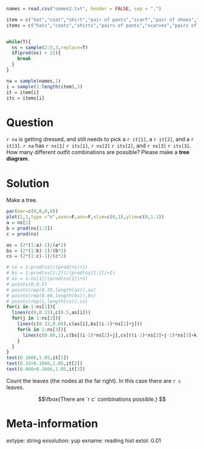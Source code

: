 ```r
names = read.csv("names2.txt", header = FALSE, sep = ",")

item = c("hat","coat","shirt","pair of pants","scarf","pair of shoes","necklace","bracelet")
items = c("hats","coats","shirts","pairs of pants","scarves","pairs of shoes","necklaces","bracelets")


while(T){
  ns = sample(2:5,3,replace=T)
  if(prod(ns) < 21){
    break
  }
}

na = sample(names,1)
i = sample(1:length(item),3)
it = item[i]
its = items[i]

```

Question
========

`r na` is getting dressed, and still needs to pick a `r it[1]`, a `r it[2]`, and a `r it[3]`. `r na` has `r ns[1]` `r its[1]`, `r ns[2]` `r its[2]`, and `r ns[3]` `r its[3]`. How many different outfit combinations are possible? Please make a **tree diagram**.



Solution
========

Make a tree.

```r
par(mar=c(0,0,0,0))
plot(1,1,type ="n",axes=F,ann=F,xlim=c(0,1),ylim=c(0,1.1))
a = ns[1]
b = prod(ns[1:2])
c = prod(ns)

as = (2*(1:a)-1)/(a*2)
bs = (2*(1:b)-1)/(b*2)
cs = (2*(1:c)-1)/(c*2)

# cs = 1:prod(ns)/(prod(ns)+1)
# bs = 1:prod(ns[1:2])/(prod(ns[1:2])+1)
# as = 1:ns[1]/(prod(ns[1])+1)
# points(0,0.5)
# points(rep(0.33,length(as)),as)
# points(rep(0.66,length(bs)),bs)
# points(rep(1,length(cs)),cs)
for(i in 1:ns[1]){
  lines(c(0,0.33),c(0.5,as[i]))
  for(j in 1:ns[2]){
    lines(c(0.33,0.66),c(as[i],bs[(i-1)*ns[2]+j]))
    for(k in 1:ns[3]){
      lines(c(0.66,1),c(bs[(i-1)*ns[2]+j],cs[((i-1)*ns[2]+j-1)*ns[3]+k]))
    }
  }
}
text(0.1666,1.05,it[1])
text(0.33+0.1666,1.05,it[2])
text(0.666+0.1666,1.05,it[3])
```

Count the leaves (the nodes at the far right). In this case there are `r c` leaves.

$$\fbox{There are `r c` combinations possible.} $$


Meta-information
============
extype: string
exsolution: yup
exname: reading hist
extol: 0.01
